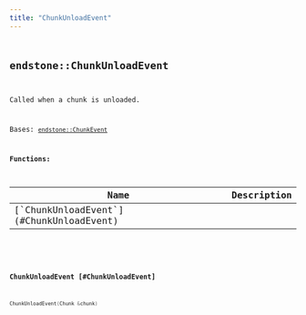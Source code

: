 ```yaml
---
title: "ChunkUnloadEvent"
---
```


## <code className="doc-symbol doc-symbol-class"/> endstone::ChunkUnloadEvent

Called when a chunk is unloaded.


Bases: [`endstone::ChunkEvent`](chunk_event)
















**Functions:**

<table>
<thead>
   <tr>
      <th>Name</th>
      <th>Description</th>
   </tr>
</thead>
<tbody>
<tr key="classendstone_1_1_chunk_unload_event_1aaf42a47c7fe2b92eff323ebc9326a18a">
    <td>[`ChunkUnloadEvent`](#ChunkUnloadEvent)</td>
    <td></td>
</tr>
</tbody>
</table>

### <code className="doc-symbol doc-symbol-function"/> ChunkUnloadEvent [#ChunkUnloadEvent]

```cpp
ChunkUnloadEvent(Chunk &chunk)
```